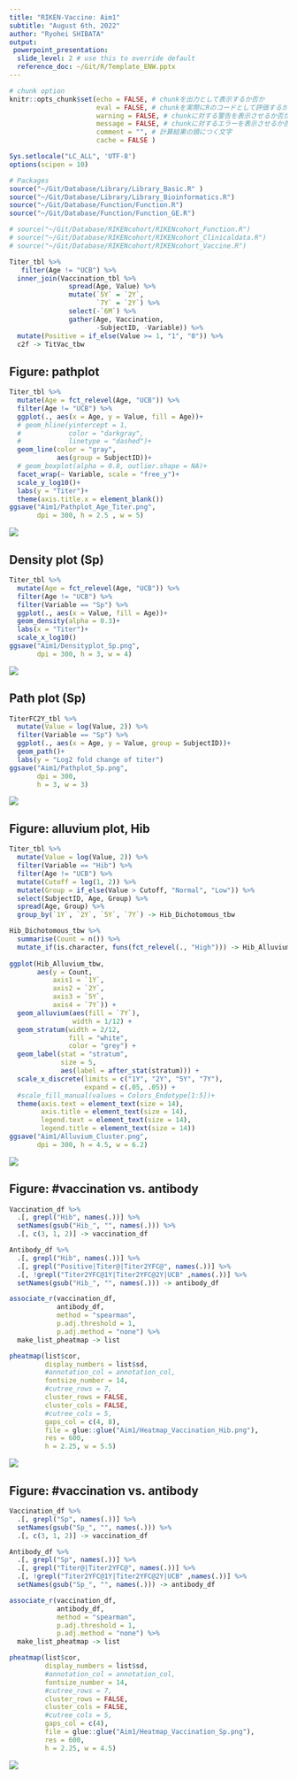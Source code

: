```yaml
---
title: "RIKEN-Vaccine: Aim1"
subtitle: "August 6th, 2022"
author: "Ryohei SHIBATA"
output:
 powerpoint_presentation:
  slide_level: 2 # use this to override default
  reference_doc: ~/Git/R/Template_ENW.pptx
---
```



```r
# chunk option
knitr::opts_chunk$set(echo = FALSE, # chunkを出力として表示するか否か
                      eval = FALSE, # chunkを実際にRのコードとして評価するか否か
                      warning = FALSE, # chunkに対する警告を表示させるか否か
                      message = FALSE, # chunkに対するエラーを表示させるか否か
                      comment = "", # 計算結果の頭につく文字
                      cache = FALSE ) 

Sys.setlocale("LC_ALL", 'UTF-8')
options(scipen = 10)
```


```R
# Packages
source("~/Git/Database/Library/Library_Basic.R" )
source("~/Git/Database/Library/Library_Bioinformatics.R")
source("~/Git/Database/Function/Function.R")
source("~/Git/Database/Function/Function_GE.R")

# source("~/Git/Database/RIKENcohort/RIKENcohort_Function.R")
# source("~/Git/Database/RIKENcohort/RIKENcohort_Clinicaldata.R")
# source("~/Git/Database/RIKENcohort/RIKENcohort_Vaccine.R")
```

```R
Titer_tbl %>% 
   filter(Age != "UCB") %>% 
  inner_join(Vaccination_tbl %>% 
               spread(Age, Value) %>% 
               mutate(`5Y` = `2Y`,
                      `7Y` = `2Y`) %>% 
               select(-`6M`) %>% 
               gather(Age, Vaccination,
                      -SubjectID, -Variable)) %>% 
  mutate(Positive = if_else(Value >= 1, "1", "0")) %>% 
  c2f -> TitVac_tbw
```


## Figure: pathplot
```R
Titer_tbl %>% 
  mutate(Age = fct_relevel(Age, "UCB")) %>% 
  filter(Age != "UCB") %>% 
  ggplot(., aes(x = Age, y = Value, fill = Age))+
  # geom_hline(yintercept = 1,
  #            color = "darkgray",
  #            linetype = "dashed")+
  geom_line(color = "gray",
            aes(group = SubjectID))+
  # geom_boxplot(alpha = 0.8, outlier.shape = NA)+
  facet_wrap(~ Variable, scale = "free_y")+
  scale_y_log10()+
  labs(y = "Titer")+
  theme(axis.title.x = element_blank())
ggsave("Aim1/Pathplot_Age_Titer.png",
       dpi = 300, h = 2.5 , w = 5)
```
![](Aim1/Pathplot_Age_Titer.png)

## Density plot (Sp)
```R
Titer_tbl %>% 
  mutate(Age = fct_relevel(Age, "UCB")) %>% 
  filter(Age != "UCB") %>% 
  filter(Variable == "Sp") %>% 
  ggplot(., aes(x = Value, fill = Age))+
  geom_density(alpha = 0.3)+
  labs(x = "Titer")+
  scale_x_log10()
ggsave("Aim1/Densityplot_Sp.png",
       dpi = 300, h = 3, w = 4)

```
![](Aim1/Densityplot_Sp.png)

## Path plot (Sp)
```R
TiterFC2Y_tbl %>% 
  mutate(Value = log(Value, 2)) %>% 
  filter(Variable == "Sp") %>% 
  ggplot(., aes(x = Age, y = Value, group = SubjectID))+
  geom_path()+
  labs(y = "Log2 fold change of titer")
ggsave("Aim1/Pathplot_Sp.png",
       dpi = 300,
       h = 3, w = 3)
```
![](Aim1/Pathplot_Sp.png)

## Figure: alluvium plot, Hib
```R
Titer_tbl %>% 
  mutate(Value = log(Value, 2)) %>% 
  filter(Variable == "Hib") %>% 
  filter(Age != "UCB") %>% 
  mutate(Cutoff = log(1, 2)) %>% 
  mutate(Group = if_else(Value > Cutoff, "Normal", "Low")) %>%
  select(SubjectID, Age, Group) %>% 
  spread(Age, Group) %>% 
  group_by(`1Y`, `2Y`, `5Y`, `7Y`) -> Hib_Dichotomous_tbw

Hib_Dichotomous_tbw %>% 
  summarise(Count = n()) %>% 
  mutate_if(is.character, funs(fct_relevel(., "High"))) -> Hib_Alluvium_tbw
  
ggplot(Hib_Alluvium_tbw,
       aes(y = Count,
           axis1 = `1Y`,
           axis2 = `2Y`,
           axis3 = `5Y`,
           axis4 = `7Y`)) +
  geom_alluvium(aes(fill = `7Y`),
                width = 1/12) +
  geom_stratum(width = 2/12,
               fill = "white",
               color = "grey") +
  geom_label(stat = "stratum",
             size = 5,
             aes(label = after_stat(stratum))) +
  scale_x_discrete(limits = c("1Y", "2Y", "5Y", "7Y"),
                   expand = c(.05, .05)) +
  #scale_fill_manual(values = Colors_Endotype[1:5])+
  theme(axis.text = element_text(size = 14),
        axis.title = element_text(size = 14),
        legend.text = element_text(size = 14),
        legend.title = element_text(size = 14))
ggsave("Aim1/Alluvium_Cluster.png",
       dpi = 300, h = 4.5, w = 6.2)
```
![](Aim1/Alluvium_Cluster.png)

## Figure: #vaccination vs. antibody
```R
Vaccination_df %>% 
  .[, grepl("Hib", names(.))] %>% 
  setNames(gsub("Hib_", "", names(.))) %>% 
  .[, c(3, 1, 2)] -> vaccination_df

Antibody_df %>% 
  .[, grepl("Hib", names(.))] %>% 
  .[, grepl("Positive|Titer@|Titer2YFC@", names(.))] %>% 
  .[, !grepl("Titer2YFC@1Y|Titer2YFC@2Y|UCB" ,names(.))] %>% 
  setNames(gsub("Hib_", "", names(.))) -> antibody_df

associate_r(vaccination_df,
            antibody_df,
            method = "spearman",
            p.adj.threshold = 1,
            p.adj.method = "none") %>% 
  make_list_pheatmap -> list

pheatmap(list$cor,
         display_numbers = list$sd,
         #annotation_col = annotation_col,
         fontsize_number = 14,
         #cutree_rows = 7,
         cluster_rows = FALSE,
         cluster_cols = FALSE,
         #cutree_cols = 5,
         gaps_col = c(4, 8), 
         file = glue::glue("Aim1/Heatmap_Vaccination_Hib.png"),
         res = 600,
         h = 2.25, w = 5.5)
```
![](Aim1/Heatmap_Vaccination_Hib.png)

## Figure: #vaccination vs. antibody
```R
Vaccination_df %>% 
  .[, grepl("Sp", names(.))] %>% 
  setNames(gsub("Sp_", "", names(.))) %>% 
  .[, c(3, 1, 2)] -> vaccination_df

Antibody_df %>% 
  .[, grepl("Sp", names(.))] %>% 
  .[, grepl("Titer@|Titer2YFC@", names(.))] %>% 
  .[, !grepl("Titer2YFC@1Y|Titer2YFC@2Y|UCB" ,names(.))] %>% 
  setNames(gsub("Sp_", "", names(.))) -> antibody_df

associate_r(vaccination_df,
            antibody_df,
            method = "spearman",
            p.adj.threshold = 1,
            p.adj.method = "none") %>% 
  make_list_pheatmap -> list

pheatmap(list$cor,
         display_numbers = list$sd,
         #annotation_col = annotation_col,
         fontsize_number = 14,
         #cutree_rows = 7,
         cluster_rows = FALSE,
         cluster_cols = FALSE,
         #cutree_cols = 5,
         gaps_col = c(4), 
         file = glue::glue("Aim1/Heatmap_Vaccination_Sp.png"),
         res = 600,
         h = 2.25, w = 4.5)
```
![](Aim1/Heatmap_Vaccination_Sp.png)

